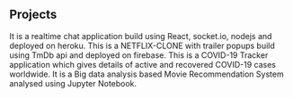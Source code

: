 ## Projects

<ProjectCard title="WhatsUp Chat Application" link="https://github.com/jashwantsahani/WhatsUp-chat-Application" bg="linear-gradient(to right, #ff512f 0%, #dd2476 100%)">
It is a realtime chat application build using React, socket.io, nodejs and deployed on heroku.
</ProjectCard>

<ProjectCard title="NETFLIX CLONE" link="https://github.com/jashwantsahani/NETFLIX_CLONE-Using-TMDB-API" bg="linear-gradient(to right, #aa076b 0%, #61045f 100%)">
This is a NETFLIX-CLONE with trailer popups build using TmDb api and deployed on firebase.
</ProjectCard>

<ProjectCard title="COVID-19 Tracker Application" link="https://coronavirus-livetracker.herokuapp.com/" bg="linear-gradient(to right, #43cea2 0%, #185a9d 100%)">
This is a COVID-19 Tracker application which gives details of active and recovered COVID-19 cases worldwide.
</ProjectCard>

<ProjectCard title="Movie Recommendation System" link="https://github.com/jashwantsahani/Big-Data-Analysis-Based-Movie-Recommendation-System" bg="linear-gradient(to right, #ff9966 0%, #ff5e62 100%)">
It is a Big data analysis based Movie Recommendation System analysed using Jupyter Notebook.
</ProjectCard>